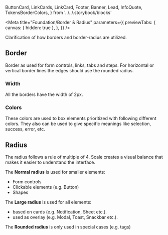   ButtonCard,
  LinkCards,
  LinkCard,
  Footer,
  Banner,
  Lead,
  InfoQuote,
  TokensBorderColors,
} from '../../.storybook/blocks'

<Meta
  title="Foundation/Border & Radius"
  parameters={{
    previewTabs: {
      canvas: { hidden: true },
    },
  }}
/>

<Banner label="Border & Radius" section="Foundation" color="purple" puzzle />

<Lead>Clarification of how borders and border-radius are utilized.</Lead>

## Border

Border as used for form controls, links, tabs and steps.
For horizontal or vertical border lines the edges should use the rounded radius.

### Width

All the borders have the width of 2px.

### Colors

These colors are used to box elements prioritized with following different colors.
They also can be used to give specific meanings like selection, success, error, etc.

<TokensBorderColors overview />

## Radius

The radius follows a rule of multiple of 4. Scale creates a visual balance that makes it easier to understand the interface.

The **Normal radius** is used for smaller elements:

- Form controls
- Clickable elements (e.g. Button)
- Shapes

The **Large radius** is used for all elements:

- based on cards (e.g. Notification, Sheet etc.).
- used as overlay (e.g. Modal, Toast, Snackbar etc.).

The **Rounded radius** is only used in special cases (e.g. tags)

<Footer>
  <LinkCards>
    <LinkCard
      pageTitle="Tokens/Overview"
      description="Design tokens serve as the definitive source for naming and storing design choices."
    />
    <LinkCard
      pageTitle="CSS Utilities/Border/Border Colors"
      description="Diverse color palettes available for element borders"
    />
    <LinkCard
      pageTitle="CSS Utilities/Border/Border Radius"
      description="Defines the radius of an element's corners"
    />
  </LinkCards>
</Footer>


